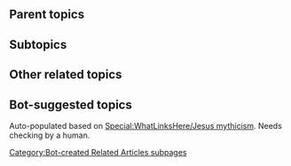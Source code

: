 {{subpages}}

==Parent topics==


==Subtopics==


==Other related topics==


<!-- Remove the section below after copying links to the other sections. -->
==Bot-suggested topics==
Auto-populated based on [[Special:WhatLinksHere/Jesus mythicism]]. Needs checking by a human.

{{r|Jesus Seminar}}
{{r|Robert M. Price}}
{{r|Zeitgeist (movie)}}

[[Category:Bot-created Related Articles subpages]]
<!-- Remove the section above after copying links to the other sections. -->